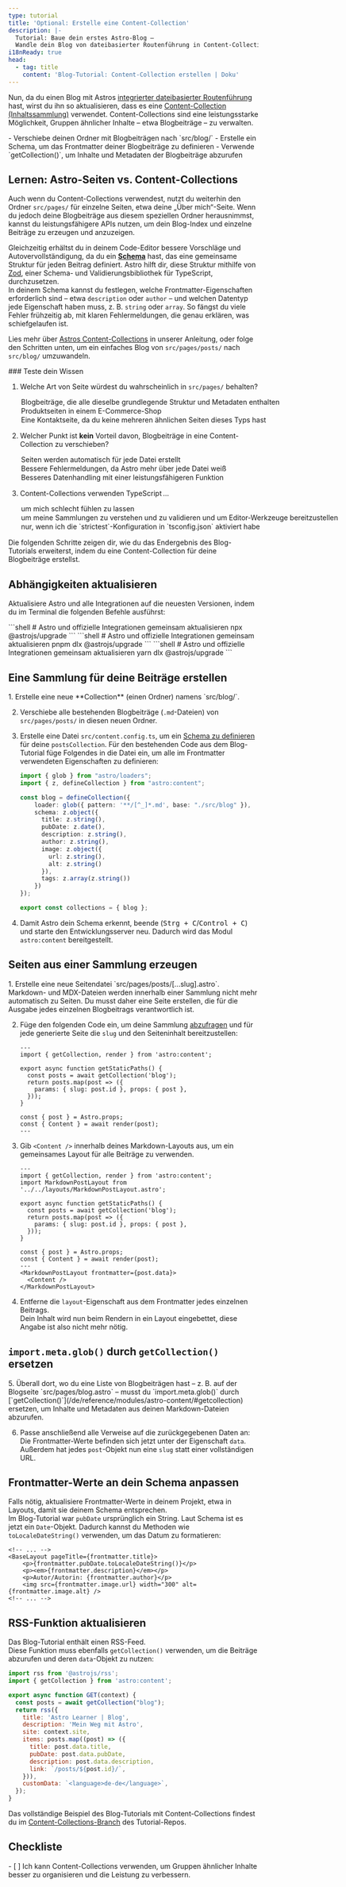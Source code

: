 ```yaml
---
type: tutorial
title: 'Optional: Erstelle eine Content-Collection'
description: |-
  Tutorial: Baue dein erstes Astro-Blog —
  Wandle dein Blog von dateibasierter Routenführung in Content-Collections um
i18nReady: true
head:
  - tag: title
    content: 'Blog-Tutorial: Content-Collection erstellen | Doku'
---
```



Nun, da du einen Blog mit Astros [integrierter dateibasierter Routenführung](/de/guides/routing/#statische-routen) hast, wirst du ihn so aktualisieren, dass es eine [Content-Collection (Inhaltssammlung)](/de/guides/content-collections/) verwendet. Content-Collections sind eine leistungsstarke Möglichkeit, Gruppen ähnlicher Inhalte – etwa Blogbeiträge – zu verwalten.

<PreCheck>
  - Verschiebe deinen Ordner mit Blogbeiträgen nach `src/blog/`
  - Erstelle ein Schema, um das Frontmatter deiner Blogbeiträge zu definieren
  - Verwende `getCollection()`, um Inhalte und Metadaten der Blogbeiträge abzurufen
</PreCheck>

## Lernen: Astro-Seiten vs. Content-Collections

Auch wenn du Content-Collections verwendest, nutzt du weiterhin den Ordner `src/pages/` für einzelne Seiten, etwa deine „Über mich“-Seite. Wenn du jedoch deine Blogbeiträge aus diesem speziellen Ordner herausnimmst, kannst du leistungsfähigere APIs nutzen, um dein Blog-Index und einzelne Beiträge zu erzeugen und anzuzeigen.

Gleichzeitig erhältst du in deinem Code-Editor bessere Vorschläge und Autovervollständigung, da du ein **[Schema](/de/guides/content-collections/#defining-the-collection-schema)** hast, das eine gemeinsame Struktur für jeden Beitrag definiert. Astro hilft dir, diese Struktur mithilfe von [Zod](https://zod.dev/), einer Schema- und Validierungs­bibliothek für TypeScript, durchzusetzen.  
In deinem Schema kannst du festlegen, welche Frontmatter-Eigenschaften erforderlich sind – etwa `description` oder `author` – und welchen Datentyp jede Eigenschaft haben muss, z. B. `string` oder `array`. So fängst du viele Fehler frühzeitig ab, mit klaren Fehlermeldungen, die genau erklären, was schiefgelaufen ist.

Lies mehr über [Astros Content-Collections](/de/guides/content-collections/) in unserer Anleitung, oder folge den Schritten unten, um ein einfaches Blog von `src/pages/posts/` nach `src/blog/` umzuwandeln.

<Box icon="question-mark">
### Teste dein Wissen

1. Welche Art von Seite würdest du wahrscheinlich in `src/pages/` behalten?

    <MultipleChoice>
      <Option>
        Blogbeiträge, die alle dieselbe grundlegende Struktur und Metadaten enthalten
      </Option>
      <Option>
        Produktseiten in einem E-Commerce-Shop
      </Option>
      <Option isCorrect>
        Eine Kontaktseite, da du keine mehreren ähnlichen Seiten dieses Typs hast
      </Option>
    </MultipleChoice>

2. Welcher Punkt ist **kein** Vorteil davon, Blogbeiträge in eine Content-Collection zu verschieben?

    <MultipleChoice>
      <Option isCorrect>
         Seiten werden automatisch für jede Datei erstellt
      </Option>
      <Option>
        Bessere Fehlermeldungen, da Astro mehr über jede Datei weiß
      </Option>
      <Option>
        Besseres Daten­handling mit einer leistungsfähigeren Funktion
      </Option>
    </MultipleChoice>

3. Content-Collections verwenden TypeScript …
    <MultipleChoice>
      <Option>
        um mich schlecht fühlen zu lassen
      </Option>
      <Option isCorrect>
        um meine Sammlungen zu verstehen und zu validieren und um Editor-Werkzeuge bereitzustellen
      </Option>
      <Option>
        nur, wenn ich die `strictest`-Konfiguration in `tsconfig.json` aktiviert habe
      </Option>
    </MultipleChoice>

</Box>

Die folgenden Schritte zeigen dir, wie du das Endergebnis des Blog-Tutorials erweiterst, indem du eine Content-Collection für deine Blogbeiträge erstellst.

## Abhängigkeiten aktualisieren

Aktualisiere Astro und alle Integrationen auf die neuesten Versionen, indem du im Terminal die folgenden Befehle ausführst:

<PackageManagerTabs>
  <Fragment slot="npm">
  ```shell
  # Astro und offizielle Integrationen gemeinsam aktualisieren
  npx @astrojs/upgrade
  ```
  </Fragment>
  <Fragment slot="pnpm">
  ```shell
  # Astro und offizielle Integrationen gemeinsam aktualisieren
  pnpm dlx @astrojs/upgrade
  ```
  </Fragment>
  <Fragment slot="yarn">
  ```shell
  # Astro und offizielle Integrationen gemeinsam aktualisieren
  yarn dlx @astrojs/upgrade
  ```
  </Fragment>
</PackageManagerTabs>

## Eine Sammlung für deine Beiträge erstellen

<Steps>
1. Erstelle eine neue **Collection** (einen Ordner) namens `src/blog/`. 

2. Verschiebe alle bestehenden Blogbeiträge (`.md`-Dateien) von `src/pages/posts/` in diesen neuen Ordner.

3. Erstelle eine Datei `src/content.config.ts`, um ein [Schema zu definieren](/de/guides/content-collections/#definieren-des-schemas-der-sammlung) für deine `postsCollection`. Für den bestehenden Code aus dem Blog-Tutorial füge Folgendes in die Datei ein, um alle im Frontmatter verwendeten Eigenschaften zu definieren:

    ```ts title="src/content.config.ts"
    import { glob } from "astro/loaders";
    import { z, defineCollection } from "astro:content";

    const blog = defineCollection({
        loader: glob({ pattern: '**/[^_]*.md', base: "./src/blog" }),
        schema: z.object({
          title: z.string(),
          pubDate: z.date(),
          description: z.string(),
          author: z.string(),
          image: z.object({
            url: z.string(),
            alt: z.string()
          }),
          tags: z.array(z.string())
        })
    });

    export const collections = { blog };
    ```

4. Damit Astro dein Schema erkennt, beende (<kbd>Strg + C</kbd>/<kbd>Control + C</kbd>) und starte den Entwicklungs­server neu. Dadurch wird das Modul `astro:content` bereitgestellt.
</Steps>

## Seiten aus einer Sammlung erzeugen

<Steps>
1. Erstelle eine neue Seiten­datei `src/pages/posts/[...slug].astro`.  
   Markdown- und MDX-Dateien werden innerhalb einer Sammlung nicht mehr automatisch zu Seiten. Du musst daher eine Seite erstellen, die für die Ausgabe jedes einzelnen Blogbeitrags verantwortlich ist.

2. Füge den folgenden Code ein, um deine Sammlung [abzufragen](/de/guides/content-collections/#querying-collections) und für jede generierte Seite die `slug` und den Seiteninhalt bereitzustellen:

    ```astro title="src/pages/posts/[...slug].astro"
    ---
    import { getCollection, render } from 'astro:content';

    export async function getStaticPaths() {
      const posts = await getCollection('blog');
      return posts.map(post => ({
        params: { slug: post.id }, props: { post },
      }));
    }

    const { post } = Astro.props;
    const { Content } = await render(post);
    ---
    ```

3. Gib `<Content />` innerhalb deines Markdown-Layouts aus, um ein gemeinsames Layout für alle Beiträge zu verwenden.

    ```astro title="src/pages/posts/[...slug].astro" ins={3,15-17}
    ---
    import { getCollection, render } from 'astro:content';
    import MarkdownPostLayout from '../../layouts/MarkdownPostLayout.astro';

    export async function getStaticPaths() {
      const posts = await getCollection('blog');
      return posts.map(post => ({
        params: { slug: post.id }, props: { post },
      }));
    }

    const { post } = Astro.props;
    const { Content } = await render(post);
    ---
    <MarkdownPostLayout frontmatter={post.data}>
      <Content />
    </MarkdownPostLayout>
    ```

4. Entferne die `layout`-Eigenschaft aus dem Frontmatter jedes einzelnen Beitrags.  
   Dein Inhalt wird nun beim Rendern in ein Layout eingebettet, diese Angabe ist also nicht mehr nötig.
</Steps>

## `import.meta.glob()` durch `getCollection()` ersetzen

<Steps>
5. Überall dort, wo du eine Liste von Blogbeiträgen hast – z. B. auf der Blogseite `src/pages/blog.astro` – musst du `import.meta.glob()` durch [`getCollection()`](/de/reference/modules/astro-content/#getcollection) ersetzen, um Inhalte und Metadaten aus deinen Markdown-Dateien abzurufen.

6. Passe anschließend alle Verweise auf die zurückgegebenen Daten an:  
   Die Frontmatter-Werte befinden sich jetzt unter der Eigenschaft `data`. Außerdem hat jedes `post`-Objekt nun eine `slug` statt einer vollständigen URL.
</Steps>

## Frontmatter-Werte an dein Schema anpassen

Falls nötig, aktualisiere Frontmatter-Werte in deinem Projekt, etwa in Layouts, damit sie deinem Schema entsprechen.  
Im Blog-Tutorial war `pubDate` ursprünglich ein String. Laut Schema ist es jetzt ein `Date`-Objekt. Dadurch kannst du Methoden wie `toLocaleDateString()` verwenden, um das Datum zu formatieren:

```astro title="src/layouts/MarkdownPostLayout.astro" ins="toString()"
<!-- ... -->
<BaseLayout pageTitle={frontmatter.title}>
    <p>{frontmatter.pubDate.toLocaleDateString()}</p>
    <p><em>{frontmatter.description}</em></p>
    <p>Autor/Autorin: {frontmatter.author}</p>
    <img src={frontmatter.image.url} width="300" alt={frontmatter.image.alt} />
<!-- ... -->
```

## RSS-Funktion aktualisieren

Das Blog-Tutorial enthält einen RSS-Feed.  
Diese Funktion muss ebenfalls `getCollection()` verwenden, um die Beiträge abzurufen und deren `data`-Objekt zu nutzen:

```js title="src/pages/rss.xml.js"
import rss from '@astrojs/rss';
import { getCollection } from 'astro:content';

export async function GET(context) {
  const posts = await getCollection("blog");
  return rss({
    title: 'Astro Learner | Blog',
    description: 'Mein Weg mit Astro',
    site: context.site,
    items: posts.map((post) => ({
      title: post.data.title,
      pubDate: post.data.pubDate,
      description: post.data.description,
      link: `/posts/${post.id}/`,
    })),
    customData: `<language>de-de</language>`,
  });
}
```

Das vollständige Beispiel des Blog-Tutorials mit Content-Collections findest du im [Content-Collections-Branch](https://github.com/withastro/blog-tutorial-demo/tree/content-collections) des Tutorial-Repos.

<Box icon="check-list">

## Checkliste

<Checklist>
- [ ] Ich kann Content-Collections verwenden, um Gruppen ähnlicher Inhalte besser zu organisieren und die Leistung zu verbessern.
</Checklist>

</Box>
